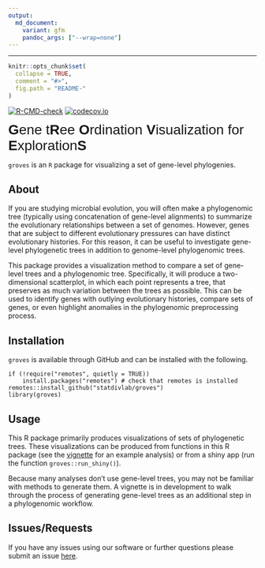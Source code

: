 ```yaml
---
output:
  md_document:
    variant: gfm
    pandoc_args: ["--wrap=none"]
---
```


---
```r
knitr::opts_chunk$set(
  collapse = TRUE,
  comment = "#>",
  fig.path = "README-"
)
```

<!-- badges: start -->
  [![R-CMD-check](https://github.com/statdivlab/groves/workflows/R-CMD-check/badge.svg)](https://github.com/statdivlab/groves/actions)
  [![codecov.io](https://codecov.io/gh/statdivlab/groves/coverage.svg?branch=main)](https://codecov.io/gh/statdivlab/groves?branch=main)
  <!-- badges: end -->

<span style="font-family:Arial; font-size:2em;"> **G**ene t**R**ee **O**rdination **V**isualization for **E**xploration**S**</span>

`groves` is an `R` package for visualizing a set of gene-level phylogenies. 

## About

If you are studying microbial evolution, you will often make a phylogenomic tree (typically using concatenation of gene-level alignments) to summarize the evolutionary relationships between a set of genomes. However, genes that are subject to different evolutionary pressures can have distinct evolutionary histories. For this reason, it can be useful to investigate gene-level phylogenetic trees in addition to genome-level phylogenomic trees. 

This package provides a visualization method to compare a set of gene-level trees and a phylogenomic tree. Specifically, it will produce a two-dimensional scatterplot, in which each point represents a tree, that preserves as much variation between the trees as possible. This can be used to identify genes with outlying evolutionary histories, compare sets of genes, or even highlight anomalies in the phylogenomic preprocessing process. 

## Installation

`groves` is available through GitHub and can be installed with the following.

```
if (!require("remotes", quietly = TRUE))
    install.packages("remotes") # check that remotes is installed
remotes::install_github("statdivlab/groves") 
library(groves)
```

## Usage 

This R package primarily produces visualizations of sets of phylogenetic trees. These visualizations can be produced from functions in this R package (see the [vignette](https://github.com/statdivlab/groves/blob/main/vignettes/introduction_to_groves.Rmd) for an example analysis) or from a shiny app (run the function `groves::run_shiny()`). 

Because many analyses don't use gene-level trees, you may not be familiar with methods to generate them. A vignette is in development to walk through the process of generating gene-level trees as an additional step in a phylogenomic workflow. 

## Issues/Requests 

If you have any issues using our software or further questions please submit an issue [here](https://github.com/statdivlab/groves/issues). 
